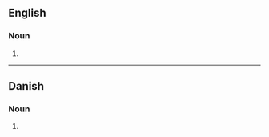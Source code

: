 ==English==

===Noun===
{{head|en|noun plural form}}

# {{plural of|modulation|lang=en}}

----

==Danish==

===Noun===
{{head|da|noun form|g=c}}

# {{inflection of|da|modulation||indef|gen|s}}